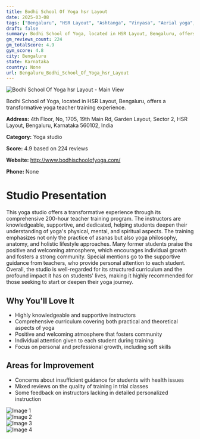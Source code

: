 ```yaml
---
title: Bodhi School Of Yoga hsr Layout
date: 2025-03-08
tags: ["Bengaluru", "HSR Layout", "Ashtanga", "Vinyasa", "Aerial yoga", "welcoming atmosphere", "community-focused", "Bengaluru"]  
draft: false
summary: Bodhi School of Yoga, located in HSR Layout, Bengaluru, offers a transformative yoga teacher training experience.
gm_reviews_count: 224
gm_totalScore: 4.9
gym_score: 4.8
city: Bengaluru
state: Karnataka
country: None
url: Bengaluru_Bodhi_School_Of_Yoga_hsr_Layout
---
```


<div className="aspect-[16/9] relative my-8">
  <img 
    src="https://lh5.googleusercontent.com/p/AF1QipOrcS5KWKJbuOcjb0peUDB1m10azqFxA5T934Yz=w1920-h1080-k-no"
    alt="Bodhi School Of Yoga hsr Layout - Main View"
    className="object-cover absolute inset-0 w-full h-full rounded-lg"
  />
</div>

Bodhi School of Yoga, located in HSR Layout, Bengaluru, offers a transformative yoga teacher training experience.

**Address:** 4th Floor, No, 1705, 19th Main Rd, Garden Layout, Sector 2, HSR Layout, Bengaluru, Karnataka 560102, India

**Category:** Yoga studio

**Score:** 4.9 based on 224 reviews

**Website:** http://www.bodhischoolofyoga.com/

**Phone:** None

# Studio Presentation

This yoga studio offers a transformative experience through its comprehensive 200-hour teacher training program. The instructors are knowledgeable, supportive, and dedicated, helping students deepen their understanding of yoga's physical, mental, and spiritual aspects. The training emphasizes not only the practice of asanas but also yoga philosophy, anatomy, and holistic lifestyle approaches. Many former students praise the positive and welcoming atmosphere, which encourages individual growth and fosters a strong community. Special mentions go to the supportive guidance from teachers, who provide personal attention to each student. Overall, the studio is well-regarded for its structured curriculum and the profound impact it has on students' lives, making it highly recommended for those seeking to start or deepen their yoga journey.



## Why You'll Love It

- Highly knowledgeable and supportive instructors
- Comprehensive curriculum covering both practical and theoretical aspects of yoga
- Positive and welcoming atmosphere that fosters community
- Individual attention given to each student during training
- Focus on personal and professional growth, including soft skills

## Areas for Improvement

- Concerns about insufficient guidance for students with health issues
- Mixed reviews on the quality of training in trial classes
- Some feedback on instructors lacking in detailed personalized instruction

<div className="grid grid-cols-1 xl:grid-cols-2 gap-4 my-8">
<div className="aspect-[4/3] relative"><img src="https://lh3.googleusercontent.com/p/AF1QipO_flY6haKhLK__rgmHtVPBF1Pnohd42YGyZYYz=w1920-h1080-k-no" alt="Image 1" className="object-cover absolute inset-0 w-full h-full rounded-lg" /></div>
<div className="aspect-[4/3] relative"><img src="https://lh5.googleusercontent.com/p/AF1QipNF-jrsgzCc8YmkiVAXAUvu7M-3FCPDGbb3P-U-=w1920-h1080-k-no" alt="Image 2" className="object-cover absolute inset-0 w-full h-full rounded-lg" /></div>
<div className="aspect-[4/3] relative"><img src="https://lh5.googleusercontent.com/p/AF1QipP0DlUsnChVlfkY-WiE09oubsqcYacpqHGmvsIP=w1920-h1080-k-no" alt="Image 3" className="object-cover absolute inset-0 w-full h-full rounded-lg" /></div>
<div className="aspect-[4/3] relative"><img src="https://lh5.googleusercontent.com/p/AF1QipPTMm8mYkcNMCR4dy3qE3NV1BomWAEiMYp22kfe=w1920-h1080-k-no" alt="Image 4" className="object-cover absolute inset-0 w-full h-full rounded-lg" /></div>
</div>